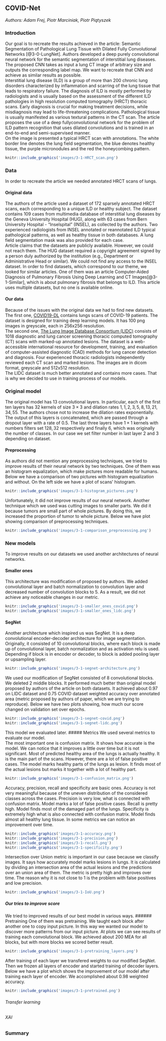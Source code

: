 ## COVID-Net

*Authors: Adam Frej, Piotr Marciniak, Piotr Piątyszek*

### Introduction
Our goal is to recreate the results achieved in the article: Semantic Segmentation of Pathological Lung Tissue
with Dilated Fully Convolutional Networks [@3-0-LungNet]. Authors developed a deep purely convolutional neural network for the semantic segmentation of interstitial lung diseases. The proposed CNN takes as input a lung CT image of arbitrary size and outputs the corresponding label map. We want to recreate that CNN and achieve as similar results as possible.\
Interstitial lung disease (ILD) is a group of more than 200 chronic lung disorders characterized by inflammation and scarring of the lung tissue that leads to respiratory failure. The diagnosis of ILD is mostly performed by radiologists and is usually based on the assessment of the different ILD pathologies in high resolution computed tomography (HRCT) thoracic scans. Early diagnosis is crucial for making treatment decisions, while misdiagnosis may lead to life-threatening complications. Pathological tissue is usually manifested as various textural patterns in the CT scan. The article proposes the use of a deep fullyconvolutional network for the problem of ILD pattern recognition that uses dilated convolutions and is trained in an end-to-end and semi-supervised manner.\
On the image is presented a typical HRCT scan with annotations. The white border line denotes the lung field segmentation, the blue denotes healthy tissue, the purple micronodules and the red the honeycombing pattern.

```{r, out.width="500", fig.align="center", echo=FALSE, fig.cap='Example of an annotated HRCT lung scan'}
knitr::include_graphics('images/3-1-HRCT_scan.png')
```

### Data
In order to recreate the article we needed annotated HRCT scans of lungs.

#### Original data
The authors of the article used a dataset of 172 sparsely annotated HRCT scans, each corresponding to a unique ILD or healthy subject. The dataset contains 109 cases from multimedia database of interstitial lung diseases by the Geneva University Hospital (HUG), along with 63 cases from Bern University Hospital - “Inselspital” (INSEL), as collected by the authors. Two experienced radiologists from INSEL annotated or reannotated ILD typical pathological patterns, as well as healthy tissue in both databases. A lung field segmentation mask was also provided for each case.\
Article claims that the datasets are publicly available. However, we could not reach them. The HUG dataset required a copyright agreement signed by a person duly authorized by the institution (e.g., Department or Administrative Head or similar). We could not find any access to the INSEL dataset.
In order to find datasets, which correspond to our theme, we looked for similar articles. One of them was an article Computer-Aided Diagnosis of Pulmonary Fibrosis Using Deep Learning and CT Images[@3-1-Similar], which is about pulmonary fibrosis that belongs to ILD. This article uses multiple datasets, but no one is available online.

#### Our data
Because of the issues with the original data we had to find new datasets.\
The first one, [COVID19-DL](https://github.com/adnan-saood/COVID19-DL) contains lungs scans of COVID-19 patients. The dataset is designed for training deep learning models. It has 100 png images in greyscale, each in 256x256 resolution.\
The second one, [The Lung Image Database Consortium (LIDC)](https://wiki.cancerimagingarchive.net/display/Public/LIDC-IDRI) consists of 1018 diagnostic and lung cancer screening thoracic computed tomography (CT) scans with marked-up annotated lesions. The dataset is a web-accessible international resource for development, training, and evaluation of computer-assisted diagnostic (CAD) methods for lung cancer detection and diagnosis. Four experienced thoracic radiologists independently reviewed each CT scan and marked lesions. The images are in dicom format, greyscale and 512x512 resolution.\
The LIDC dataset is much better annotated and contains more cases. That is why we decided to use in training process of our models.

### Original model

The original model has 13 convolutional layers. In particular, each of the first ten layers has 32 kernels of size $3 \times 3$ and dilation rates $1 , 1,2, 3, 5, 8, 13, 21, 34, 55.$ The authors chose not to increase the dilation rates exponentially. The output of this layers is concatenated, which are passed through a dropout layer with a rate of $0.5$. The last three layers have $1 \times 1$ kernels with numbers filters set $128, 32$ respectively and finally $6$, which was originally the number of classes. In our case we set filter number in last layer $2$ and $3$ depending on dataset.

#### Preprocessing

As authors did not mention any preprocessing techniques, we tried to improve results of their neural network by two techniques.
One of them was an histogram equalization, which make pictures more readable for humans. Below we have a comparison of two pictures with histogram equalization and without. On the left side we have a plot of scans' histogram. 
```{r, out.width="600", fig.align="center", echo=FALSE, fig.cap='The comparision of scans'}
knitr::include_graphics('images/3-1-histogram_pictures.png')
```
Unfortunately, it did not improve results of our neural network.
Another technique which we used was cutting images to smaller parts. We did it because tumors are small part of whole pictures. By doing this, we increased the proportion of tumor to whole picture.
Below we have plot showing comparison of preprocessing techniques.
```{r, out.width="600", fig.align="center", echo=FALSE, fig.cap='The comparision of scans'}
knitr::include_graphics('images/3-1-comparison_preprocessing.png')
```

### New models
To improve results on our datasets we used another architectures of neural networks.

#### Smaller ones
This architecture was modification of proposed by authors. We added convolutional layer and batch normalization to convolution layer and decreased number of convolution blocks to 5. As a result, we did not achieve any noticeable changes in our metric. 

```{r, out.width="600", fig.align="center", echo=FALSE, fig.cap='The results of smaller architecture'}
knitr::include_graphics('images/3-1-smaller_ones_covid.png')
knitr::include_graphics('images/3-1-smaller_ones_lidc.png')
```

#### SegNet
Another architecture which inspired us was SegNet. It is a deep convolutional encoder-decoder architecture for image segmentation. Originally, it consisted of 10 convolutional blocks, where each block is made up of convolutional layer, batch normalization and as activation relu is used. Depending if block is in encoder or decoder, to block is added pooling layer or upsampling layer.
```{r, out.width="900", fig.align="center", echo=FALSE, fig.cap='Original SegNet'}
knitr::include_graphics('images/3-1-segnet-architecture.png')
```

We used our modification of SegNet consisted of 8 convolutional blocks. We deleted 2 middle blocks. It performed much better than original model proposed by authors of the article on both datasets. It achieved about 0.97 on LIDC dataset and 0.75 COVID dataset weighted accuracy over annotated area (metric proposed by authors of paper, which we are trying to reproduce). Below we have two plots showing, how much our score changed on validation set over epochs.
```{r, out.width="600", fig.align="center", echo=FALSE, fig.cap='The results of modified SegNet'}
knitr::include_graphics('images/3-1-segnet-covid.png')
knitr::include_graphics('images/3-1-segnet-lidc.png')
```
This model we evaluated later.
##### Metrics
We used several metrics to evaluate our model.\
The most important one is confusion matrix. It shows how accurate is the model. We can notice that it improves a little over time but it is not significant. Most of predicted healthy area of the lungs is actually healthy. It is the main part of the scans. However, there are a lot of false positive cases. The model marks healthy parts of the lungs as lesion. It finds most of the actual lesions but marks it together with a lot of healthy part.

```{r, out.width="900", fig.align="center", echo=FALSE, fig.cap='Confusion matrix'}
knitr::include_graphics('images/3-1-confusion_matrix.png')
```

Accuracy, precision, recall and specificity are basic ones. Accuracy is not very meaningful because of the uneven distribution of the considered classes across the cases. Precision is very low, what is connected with confusion matrix. Model marks a lot of false positive cases. Recall is pretty high. Model finds most of the damaged part of the lungs. Specificity is extremely high what is also connected with confusion matrix. Model finds almost all healthy lung tissue. In some metrics we can notice an improvement over time.

```{r, out.width="600", fig.align="center", echo=FALSE}
knitr::include_graphics('images/3-1-accuracy.png')
knitr::include_graphics('images/3-1-precision.png')
knitr::include_graphics('images/3-1-recall.png')
knitr::include_graphics('images/3-1-specificity.png')
```

Intersection over Union metric is important in our case because we classify images. It says how accurately model marks lesions in lungs. It is calculated by dividing an intersection area of the actual lesions and the predictions over an union area of them. The metric is pretty high and improves over time. The reason why it is not close to 1 is the problem with false positives and low precision.

```{r, out.width="600", fig.align="center", echo=FALSE}
knitr::include_graphics('images/3-1-IoU.png')
```

##### Our tries to improve score
We tried to improved results of our best model in various ways.
###### Pretraining
One of them was pretraining. We taught each block after another one to copy input picture. In this way we wanted our model to discover more patterns from our input picture. At plots we can see results of training each convolutional block. We achieved about 200 MEA for all blocks, but with more blocks we scored better result.
```{r, out.width="600", fig.align="center", echo=FALSE,fig.cap='Training of blocks'}
knitr::include_graphics('images/3-1-pretraining_layers.png')
```
After training of each layer we transfered weights to our modified SegNet. Then we frozen all layers of encoder and started training of decoder layers. Below we have a plot which shows the improvement of our model after training each layer of encoder. We accomplished about 0.98 weighted accuracy.

```{r, out.width="600", fig.align="center", echo=FALSE, fig.cap='After transfer learning'}
knitr::include_graphics('images/3-1-pretrained.png')
```

###### Transfer learning

###### XAI

### Summary